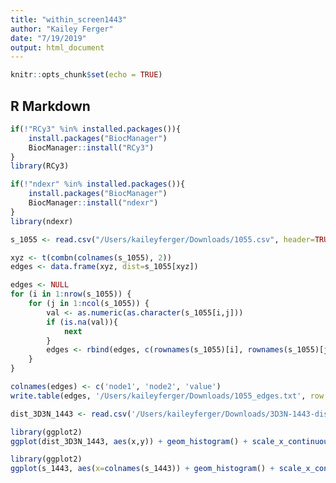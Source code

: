 ```yaml
---
title: "within_screen1443"
author: "Kailey Ferger"
date: "7/19/2019"
output: html_document
---
```


```r
knitr::opts_chunk$set(echo = TRUE)
```

## R Markdown

```r
if(!"RCy3" %in% installed.packages()){
    install.packages("BiocManager")
    BiocManager::install("RCy3")
}
library(RCy3)

if(!"ndexr" %in% installed.packages()){
    install.packages("BiocManager")
    BiocManager::install("ndexr")
}
library(ndexr)
```
```r
s_1055 <- read.csv("/Users/kaileyferger/Downloads/1055.csv", header=TRUE, row.names = 1, sep = ",")
```
```r
xyz <- t(combn(colnames(s_1055), 2))
edges <- data.frame(xyz, dist=s_1055[xyz])
```

```r
edges <- NULL
for (i in 1:nrow(s_1055)) {
    for (j in 1:ncol(s_1055)) {
        val <- as.numeric(as.character(s_1055[i,j]))
        if (is.na(val)){
            next
        }
        edges <- rbind(edges, c(rownames(s_1055)[i], rownames(s_1055)[j], val))
    }
}
```

```r
colnames(edges) <- c('node1', 'node2', 'value')
write.table(edges, '/Users/kaileyferger/Downloads/1055_edges.txt', row.names=FALSE, quote=FALSE, sep='\t')
```
```r
dist_3D3N_1443 <- read.csv('/Users/kaileyferger/Downloads/3D3N-1443-dist.csv', header = TRUE, sep = ",")
```
```r
library(ggplot2)
ggplot(dist_3D3N_1443, aes(x,y)) + geom_histogram() + scale_x_continuous("Distance", breaks = seq(0,1,by = 0.05)) + scale_y_continuous("Count", breaks = seq(0,100,by = 10))
```

```r
library(ggplot2)
ggplot(s_1443, aes(x=colnames(s_1443)) + geom_histogram() + scale_x_continuous("Distance", breaks = seq(0,1,by = 0.05)) + scale_y_continuous("Count", breaks = seq(0,100,by = 10))


```



